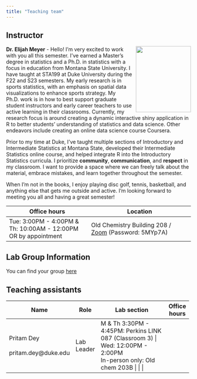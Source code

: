 ```yaml
---
title: "Teaching team"
---
```


## Instructor

![](images/team/elijah.jpeg){width="150" height="180" style="float:right;padding: 0 0 0 10px;" fig-alt="Headshot of Dr. Elijah Meyer"}

**Dr. Elijah Meyer** - Hello! I'm very excited to work with you all this semester. I've earned a Master's degree in statistics and a Ph.D. in statistics with a focus in education from Montana State University. I have taught at STA199 at Duke University during the F22 and S23 semesters. My early research is in sports statistics, with an emphasis on spatial data visualizations to enhance sports strategy. My Ph.D. work is in how to best support graduate student instructors and early career teachers to use active learning in their classrooms. Currently, my research focus is around creating a dynamic interactive shiny application in R to better students' understanding of statistics and data science. Other endeavors include creating an online data science course Coursera.

Prior to my time at Duke, I've taught multiple sections of Introductory and Intermediate Statistics at Montana State, developed their Intermediate Statistics online course, and helped integrate R into the Introductory Statistics curricula. I prioritize **community**, **communication**, and **respect** in my classroom. I want to provide a space where we can freely talk about the material, embrace mistakes, and learn together throughout the semester.

When I'm not in the books, I enjoy playing disc golf, tennis, basketball, and anything else that gets me outside and active. I'm looking forward to meeting you all and having a great semester!

+----------------------------------------------------------------+--------------------------------------------------------------------------------+
| Office hours                                                   | Location                                                                       |
+================================================================+================================================================================+
| Tue: 3:00PM - 4:00PM & Th: 10:00AM - 12:00PM OR by appointment | Old Chemistry Building 208 / [Zoom](https://bit.ly/3QZ8JAL) (Password: 5MYp7A) |
+----------------------------------------------------------------+--------------------------------------------------------------------------------+

## Lab Group Information

You can find your group [here](https://github.com/sta199-summer-1/teams-summer/blob/main/summerteams.csv)

## Teaching assistants

+----------------------+------------+-----------------------------------------------------------------------------------------------------------------------------+----------------------+
| Name                 | Role       | Lab section                                                                                                                 | Office hours         |
+======================+============+=============================================================================================================================+======================+
| Pritam Dey <br>\     | Lab Leader | M & Th 3:30PM - 4:45PM: Perkins LINK 087 (Classroom 3) \| Wed: 12:00PM - 2:00PM <br> In-person only: Old chem 203B \| \| \| |                      |
| pritam.dey\@duke.edu |            |                                                                                                                             |                      |
+----------------------+------------+-----------------------------------------------------------------------------------------------------------------------------+----------------------+
